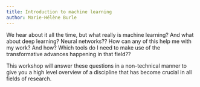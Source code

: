 ```yaml
---
title: Introduction to machine learning
author: Marie-Hélène Burle
---
```


:::{.def}

We hear about it all the time, but what really is machine learning? And what about deep learning? Neural networks?? How can any of this help me with my work? And how? Which tools do I need to make use of the transformative advances happening in that field??

This workshop will answer these questions in a non-technical manner to give you a high level overview of a discipline that has become crucial in all fields of research.

:::
